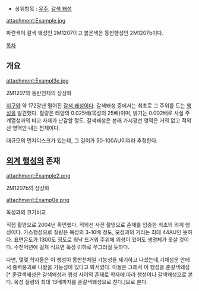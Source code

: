 * 상위항목 : [[우주]], [[갈색 왜성]]

attachment:Example.jpg

파란색이 갈색 왜성인 2M1207이고 붉은색은 동반행성인 2M1207b이다.

[[목차]]

== 개요 ==
attachment:Exampl3e.jpg

2M1207와 동반천체의 상상화

[[지구]]와 약 172광년 떨어진 [[갈색 왜성]]이다. 갈색왜성 중에서는 최초로 그 주위를 도는 [[행성]]을 발견했다. 질량은 태양의 0.025배(목성의 25배)이며, 밝기는 0.002배로 사실 주계열성과의 비교 자체가 난감할 정도. 갈색왜성은 본래 가시광선 영역은 거의 없고 적외선 영역만 내는 천체이다. 

대규모의 먼지디스크가 있는데, 그 길이가 50-100AU이리라 추정한다.

== [[외계 행성]]의 존재 ==
attachment:Example2.png

2M1207b의 상상화

attachment:Examp0e.png

목성과의 크기비교

직접 촬영으로 2004년 확인했다. 적외선 사진 촬영으로 존재를 입증한 최초의 외계 행성이다. 가스행성으로 질량은 목성의 3-10배 정도, 모성과의 거리는 최대 44AU인 듯하다. 표면온도가 1300도 정도로 워낙 뜨거워 주위에 위성이 있어도 생명체가 못살 것이다. 수천억년에 걸처 식으면 목성 이하로 쭈그러질 듯하다.

다만, 몇몇 학자들은 이 행성이 동반천체일 가능성을 제기하고 나섰는데,기체성운 안에서 중력붕괴로 나왔을 가능성이 있다고 봐서였다. 이들은 그래서 이 행성을 준갈색왜성[* 준갈색왜성은 갈색왜성과 행성 사이의 존재로 학자에 따라 행성이나 갈색왜성으로 본다. 목성 질량의 최대 13배까지를 준갈색왜성으로 친다.]으로 본다.
